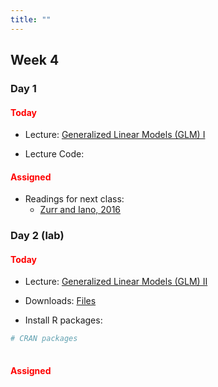 ```yaml
---
title: ""
---
```


## Week 4

### Day 1

#### [Today]{style="color:red;"}

-   Lecture: <a href="/FW680A4/glm1.qmd">Generalized Linear Models (GLM) I</a>

-   Lecture Code: 

#### [Assigned]{style="color:red;"}

-   Readings for next class: 
    - <a href="/readings/Zurr and Iano 2016.pdf">Zurr and Iano, 2016</a>



### Day 2 (lab)

#### [Today]{style="color:red;"}

-   Lecture: <a href="/FW680A4/glm2.qmd">Generalized Linear Models (GLM) II</a>

-   Downloads: <a href="/classfiles/glmlab/week4files.zip">Files</a>

-   Install R packages:

```r
# CRAN packages
  
```

#### [Assigned]{style="color:red;"}







